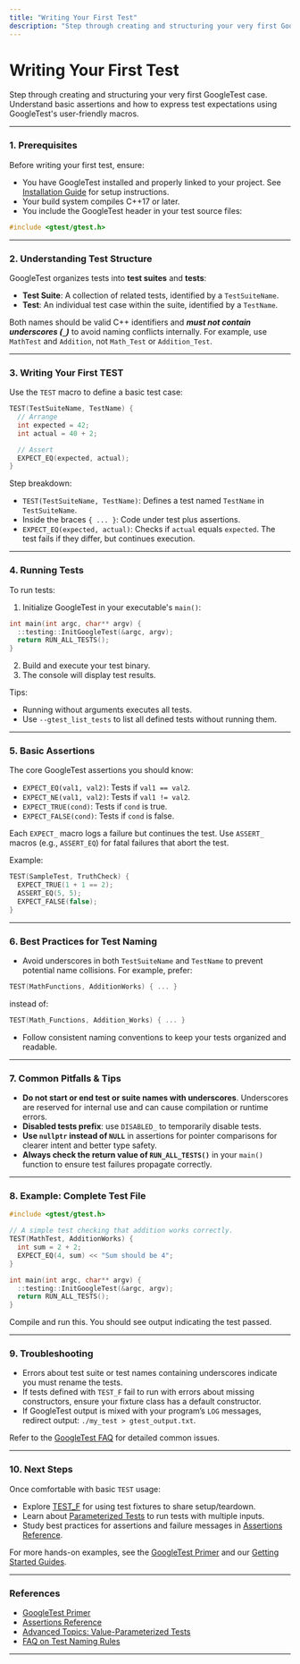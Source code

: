 ```yaml
---
title: "Writing Your First Test"
description: "Step through creating and structuring your very first GoogleTest case. Understand basic assertions and how to express test expectations using GoogleTest's user-friendly macros."
---
```


# Writing Your First Test

Step through creating and structuring your very first GoogleTest case. Understand basic assertions and how to express test expectations using GoogleTest's user-friendly macros.

---

### 1. Prerequisites

Before writing your first test, ensure:

- You have GoogleTest installed and properly linked to your project. See [Installation Guide](../setup-and-installation/installation-guide) for setup instructions.
- Your build system compiles C++17 or later.
- You include the GoogleTest header in your test source files:

```cpp
#include <gtest/gtest.h>
```

---

### 2. Understanding Test Structure

GoogleTest organizes tests into **test suites** and **tests**:

- **Test Suite**: A collection of related tests, identified by a `TestSuiteName`.
- **Test**: An individual test case within the suite, identified by a `TestName`.

Both names should be valid C++ identifiers and ***must not contain underscores (`_`)*** to avoid naming conflicts internally. For example, use `MathTest` and `Addition`, not `Math_Test` or `Addition_Test`.

---

### 3. Writing Your First TEST

Use the `TEST` macro to define a basic test case:

```cpp
TEST(TestSuiteName, TestName) {
  // Arrange
  int expected = 42;
  int actual = 40 + 2;

  // Assert
  EXPECT_EQ(expected, actual);
}
```

Step breakdown:

- `TEST(TestSuiteName, TestName)`: Defines a test named `TestName` in `TestSuiteName`.
- Inside the braces `{ ... }`: Code under test plus assertions.
- `EXPECT_EQ(expected, actual)`: Checks if `actual` equals `expected`. The test fails if they differ, but continues execution.

---

### 4. Running Tests

To run tests:

1. Initialize GoogleTest in your executable's `main()`:

```cpp
int main(int argc, char** argv) {
  ::testing::InitGoogleTest(&argc, argv);
  return RUN_ALL_TESTS();
}
```

2. Build and execute your test binary.
3. The console will display test results.

Tips:
- Running without arguments executes all tests.
- Use `--gtest_list_tests` to list all defined tests without running them.

---

### 5. Basic Assertions

The core GoogleTest assertions you should know:

- `EXPECT_EQ(val1, val2)`: Tests if `val1 == val2`.
- `EXPECT_NE(val1, val2)`: Tests if `val1 != val2`.
- `EXPECT_TRUE(cond)`: Tests if `cond` is true.
- `EXPECT_FALSE(cond)`: Tests if `cond` is false.

Each `EXPECT_` macro logs a failure but continues the test. Use `ASSERT_` macros (e.g., `ASSERT_EQ`) for fatal failures that abort the test.

Example:

```cpp
TEST(SampleTest, TruthCheck) {
  EXPECT_TRUE(1 + 1 == 2);
  ASSERT_EQ(5, 5);
  EXPECT_FALSE(false);
}
```

---

### 6. Best Practices for Test Naming

- Avoid underscores in both `TestSuiteName` and `TestName` to prevent potential name collisions. For example, prefer:

```cpp
TEST(MathFunctions, AdditionWorks) { ... }
```

instead of:

```cpp
TEST(Math_Functions, Addition_Works) { ... }
```

- Follow consistent naming conventions to keep your tests organized and readable.

---

### 7. Common Pitfalls & Tips

- **Do not start or end test or suite names with underscores**. Underscores are reserved for internal use and can cause compilation or runtime errors.
- **Disabled tests prefix**: use `DISABLED_` to temporarily disable tests.
- **Use `nullptr` instead of `NULL`** in assertions for pointer comparisons for clearer intent and better type safety.
- **Always check the return value of `RUN_ALL_TESTS()`** in your `main()` function to ensure test failures propagate correctly.

---

### 8. Example: Complete Test File

```cpp
#include <gtest/gtest.h>

// A simple test checking that addition works correctly.
TEST(MathTest, AdditionWorks) {
  int sum = 2 + 2;
  EXPECT_EQ(4, sum) << "Sum should be 4";
}

int main(int argc, char** argv) {
  ::testing::InitGoogleTest(&argc, argv);
  return RUN_ALL_TESTS();
}
```

Compile and run this. You should see output indicating the test passed.

---

### 9. Troubleshooting

- Errors about test suite or test names containing underscores indicate you must rename the tests.
- If tests defined with `TEST_F` fail to run with errors about missing constructors, ensure your fixture class has a default constructor.
- If GoogleTest output is mixed with your program’s `LOG` messages, redirect output: `./my_test > gtest_output.txt`.

Refer to the [GoogleTest FAQ](../../faq.md) for detailed common issues.

---

### 10. Next Steps

Once comfortable with basic `TEST` usage:

- Explore [TEST_F](../primer.md#test-fixtures) for using test fixtures to share setup/teardown.
- Learn about [Parameterized Tests](../advanced.md#value-parameterized-tests) to run tests with multiple inputs.
- Study best practices for assertions and failure messages in [Assertions Reference](../../api-reference/gtest-core-api/assertions-reference).

For more hands-on examples, see the [GoogleTest Primer](../primer.md) and our [Getting Started Guides](../../../guides/getting-started).

---

### References

- [GoogleTest Primer](../primer.md)
- [Assertions Reference](../../api-reference/gtest-core-api/assertions-reference)
- [Advanced Topics: Value-Parameterized Tests](../advanced.md#value-parameterized-tests)
- [FAQ on Test Naming Rules](../../faq.md#why-should-test-suite-names-and-test-names-not-contain-underscore)

---